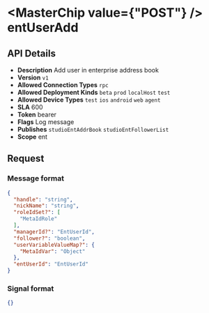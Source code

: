 
# <MasterChip value={"POST"} /> entUserAdd

## API Details

- **Description** Add user in enterprise address book
- **Version** `v1`
- **Allowed Connection Types** `rpc` 
- **Allowed Deployment Kinds** `beta` `prod` `localHost` `test` 
- **Allowed Device Types** `test` `ios` `android` `web` `agent` 
- **SLA** 600
- **Token** bearer
- **Flags** Log message
- **Publishes** `studioEntAddrBook` `studioEntFollowerList` 
- **Scope** ent


## Request

### Message format

```json
{
  "handle": "string",
  "nickName": "string",
  "roleIdSet?": [
    "MetaIdRole"
  ],
  "managerId?": "EntUserId",
  "follower?": "boolean",
  "userVariableValueMap?": {
    "MetaIdVar": "Object"
  },
  "entUserId": "EntUserId"
}
```

### Signal format

```json
{}
```

